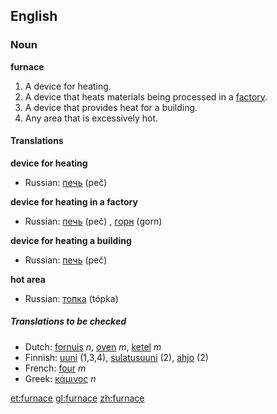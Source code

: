 ==English==

===Noun===
'''furnace'''

# A device for heating.
# A device that heats materials being processed in a [[factory]].
# A device that provides heat for a building.
# Any area that is excessively hot.

====Translations====
'''device for heating'''
{{top}}
{{mid}}
*Russian: [[печь]] (peč) {{f}}
{{bottom}}

'''device for heating in a factory'''
{{top}}
{{mid}}
*Russian: [[печь]] (peč) {{f}}, [[горн]] (gorn) {{m}}
{{bottom}}

'''device for heating a building'''
{{top}}
{{mid}}
*Russian: [[печь]] (peč) {{f}}
{{bottom}}

'''hot area'''
{{top}}
{{mid}}
*Russian: [[топка]] (tópka) {{f}}
{{bottom}}

=====Translations to be checked=====
{{checktrans}}
*Dutch: [[fornuis]] ''n'', [[oven]] ''m'', [[ketel]] ''m''
*Finnish: [[uuni]] (1,3,4), [[sulatusuuni]] (2), [[ahjo]] (2)
*French: [[four]] ''m''
*Greek: [[κάμινος]] ''n''

[[et:furnace]]
[[gl:furnace]]
[[zh:furnace]]